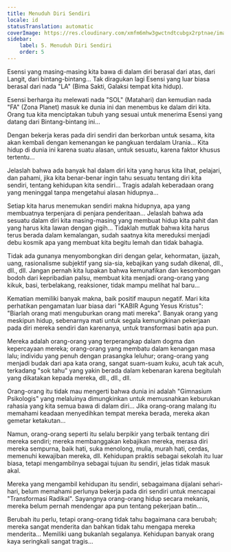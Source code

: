 ```yaml
---
title: Menuduh Diri Sendiri
locale: id
statusTranslation: automatic
coverImage: https://res.cloudinary.com/xmfm6mhw3gwctndtcubgx2rptnae/image/upload/v1740468922/small_cover_tratado_de_psicologia_revolucionaria_a4c0dca4e0.webp
sidebar:
    label: 5. Menuduh Diri Sendiri
    order: 5
---
```

Esensi yang masing-masing kita bawa di dalam diri berasal dari atas, dari Langit, dari bintang-bintang... Tak diragukan lagi Esensi yang luar biasa berasal dari nada "LA" (Bima Sakti, Galaksi tempat kita hidup).

Esensi berharga itu melewati nada "SOL" (Matahari) dan kemudian nada "FA" (Zona Planet) masuk ke dunia ini dan menembus ke dalam diri kita. Orang tua kita menciptakan tubuh yang sesuai untuk menerima Esensi yang datang dari Bintang-bintang ini...

Dengan bekerja keras pada diri sendiri dan berkorban untuk sesama, kita akan kembali dengan kemenangan ke pangkuan terdalam Urania... Kita hidup di dunia ini karena suatu alasan, untuk sesuatu, karena faktor khusus tertentu...

Jelaslah bahwa ada banyak hal dalam diri kita yang harus kita lihat, pelajari, dan pahami, jika kita benar-benar ingin tahu sesuatu tentang diri kita sendiri, tentang kehidupan kita sendiri... Tragis adalah keberadaan orang yang meninggal tanpa mengetahui alasan hidupnya...

Setiap kita harus menemukan sendiri makna hidupnya, apa yang membuatnya terpenjara di penjara penderitaan... Jelaslah bahwa ada sesuatu dalam diri kita masing-masing yang membuat hidup kita pahit dan yang harus kita lawan dengan gigih... Tidaklah mutlak bahwa kita harus terus berada dalam kemalangan, sudah saatnya kita mereduksi menjadi debu kosmik apa yang membuat kita begitu lemah dan tidak bahagia.

Tidak ada gunanya menyombongkan diri dengan gelar, kehormatan, ijazah, uang, rasionalisme subjektif yang sia-sia, kebajikan yang sudah dikenal, dll., dll., dll. Jangan pernah kita lupakan bahwa kemunafikan dan kesombongan bodoh dari kepribadian palsu, membuat kita menjadi orang-orang yang kikuk, basi, terbelakang, reaksioner, tidak mampu melihat hal baru...

Kematian memiliki banyak makna, baik positif maupun negatif. Mari kita perhatikan pengamatan luar biasa dari "KABIR Agung Yesus Kristus": "Biarlah orang mati menguburkan orang mati mereka". Banyak orang yang meskipun hidup, sebenarnya mati untuk segala kemungkinan pekerjaan pada diri mereka sendiri dan karenanya, untuk transformasi batin apa pun.

Mereka adalah orang-orang yang terperangkap dalam dogma dan kepercayaan mereka; orang-orang yang membatu dalam kenangan masa lalu; individu yang penuh dengan prasangka leluhur; orang-orang yang menjadi budak dari apa kata orang, sangat suam-suam kuku, acuh tak acuh, terkadang "sok tahu" yang yakin berada dalam kebenaran karena begitulah yang dikatakan kepada mereka, dll., dll., dll.

Orang-orang itu tidak mau mengerti bahwa dunia ini adalah "Gimnasium Psikologis" yang melaluinya dimungkinkan untuk memusnahkan keburukan rahasia yang kita semua bawa di dalam diri... Jika orang-orang malang itu memahami keadaan menyedihkan tempat mereka berada, mereka akan gemetar ketakutan...

Namun, orang-orang seperti itu selalu berpikir yang terbaik tentang diri mereka sendiri; mereka membanggakan kebajikan mereka, merasa diri mereka sempurna, baik hati, suka menolong, mulia, murah hati, cerdas, memenuhi kewajiban mereka, dll. Kehidupan praktis sebagai sekolah itu luar biasa, tetapi mengambilnya sebagai tujuan itu sendiri, jelas tidak masuk akal.

Mereka yang mengambil kehidupan itu sendiri, sebagaimana dijalani sehari-hari, belum memahami perlunya bekerja pada diri sendiri untuk mencapai "Transformasi Radikal". Sayangnya orang-orang hidup secara mekanis, mereka belum pernah mendengar apa pun tentang pekerjaan batin...

Berubah itu perlu, tetapi orang-orang tidak tahu bagaimana cara berubah; mereka sangat menderita dan bahkan tidak tahu mengapa mereka menderita... Memiliki uang bukanlah segalanya. Kehidupan banyak orang kaya seringkali sangat tragis...

